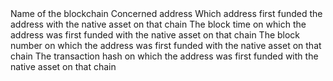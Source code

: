 <ParamField path="blockchain">
Name of the blockchain
</ParamField>
<ParamField path="address">
Concerned address
</ParamField>
<ParamField path="first_funded_by">
Which address first funded the address with the native asset on that chain
</ParamField>
<ParamField path="block_time">
The block time on which the address was first funded with the native asset on that chain
</ParamField>
<ParamField path="block_number">
The block number on which the address was first funded with the native asset on that chain
</ParamField>
<ParamField path="tx_hash">
The transaction hash on which the address was first funded with the native asset on that chain
</ParamField>
